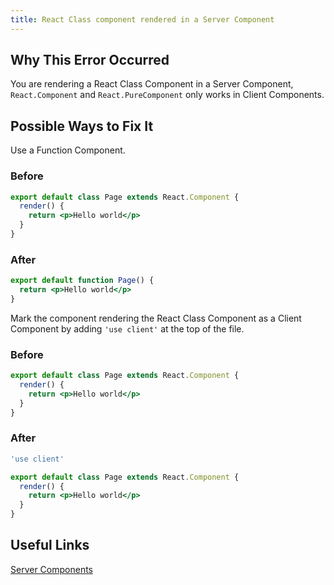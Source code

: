 ```yaml
---
title: React Class component rendered in a Server Component
---
```


## Why This Error Occurred

You are rendering a React Class Component in a Server Component, `React.Component` and `React.PureComponent` only works in Client Components.

## Possible Ways to Fix It

Use a Function Component.

### Before

```jsx filename="app/page.js"
export default class Page extends React.Component {
  render() {
    return <p>Hello world</p>
  }
}
```

### After

```jsx filename="app/page.js"
export default function Page() {
  return <p>Hello world</p>
}
```

Mark the component rendering the React Class Component as a Client Component by adding `'use client'` at the top of the file.

### Before

```jsx filename="app/page.js"
export default class Page extends React.Component {
  render() {
    return <p>Hello world</p>
  }
}
```

### After

```jsx filename="app/page.js"
'use client'

export default class Page extends React.Component {
  render() {
    return <p>Hello world</p>
  }
}
```

## Useful Links

[Server Components](/docs/app/building-your-application/rendering/server-components)
